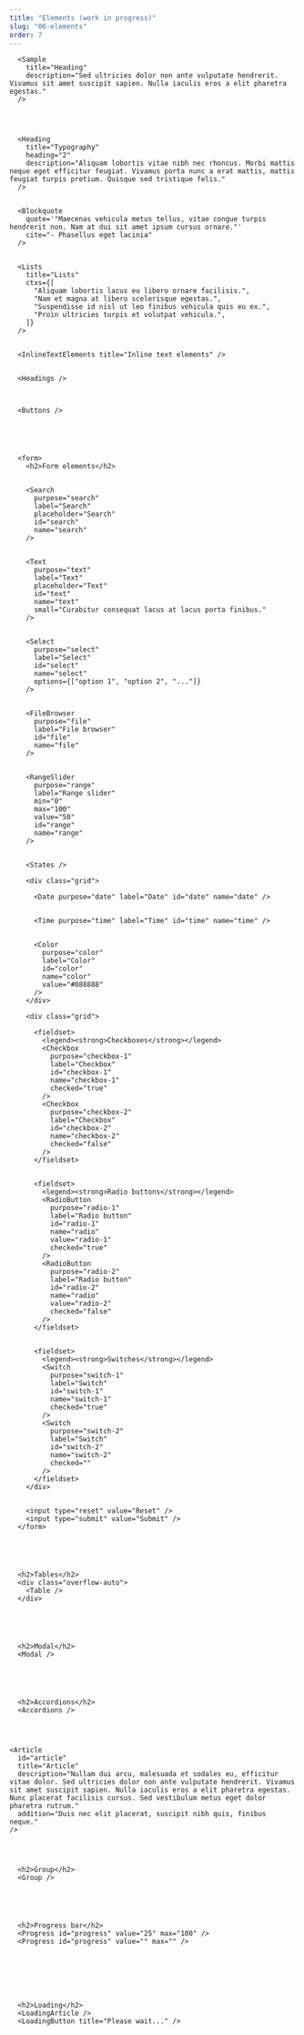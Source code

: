 ```yaml
---
title: "Elements (work in progress)"
slug: "06-elements"
order: 7
---
```







      <Sample
        title="Heading"
        description="Sed ultricies dolor non ante vulputate hendrerit. Vivamus sit amet suscipit sapien. Nulla iaculis eros a elit pharetra egestas."
      />




      <Heading
        title="Typography"
        heading="2"
        description="Aliquam lobortis vitae nibh nec rhoncus. Morbi mattis neque eget efficitur feugiat. Vivamus porta nunc a erat mattis, mattis feugiat turpis pretium. Quisque sed tristique felis."
      />


      <Blockquote
        quote='"Maecenas vehicula metus tellus, vitae congue turpis hendrerit non. Nam at dui sit amet ipsum cursus ornare."'
        cite="- Phasellus eget lacinia"
      />


      <Lists
        title="Lists"
        ctxs={[
          "Aliquam lobortis lacus eu libero ornare facilisis.",
          "Nam et magna at libero scelerisque egestas.",
          "Suspendisse id nisl ut leo finibus vehicula quis eu ex.",
          "Proin ultricies turpis et volutpat vehicula.",
        ]}
      />


      <InlineTextElements title="Inline text elements" />


      <Headings />



      <Buttons />





      <form>
        <h2>Form elements</h2>


        <Search
          purpose="search"
          label="Search"
          placeholder="Search"
          id="search"
          name="search"
        />


        <Text
          purpose="text"
          label="Text"
          placeholder="Text"
          id="text"
          name="text"
          small="Curabitur consequat lacus at lacus porta finibus."
        />


        <Select
          purpose="select"
          label="Select"
          id="select"
          name="select"
          options={["option 1", "option 2", "..."]}
        />


        <FileBrowser
          purpose="file"
          label="File browser"
          id="file"
          name="file"
        />


        <RangeSlider
          purpose="range"
          label="Range slider"
          min="0"
          max="100"
          value="50"
          id="range"
          name="range"
        />


        <States />

        <div class="grid">

          <Date purpose="date" label="Date" id="date" name="date" />


          <Time purpose="time" label="Time" id="time" name="time" />


          <Color
            purpose="color"
            label="Color"
            id="color"
            name="color"
            value="#088888"
          />
        </div>

        <div class="grid">

          <fieldset>
            <legend><strong>Checkboxes</strong></legend>
            <Checkbox
              purpose="checkbox-1"
              label="Checkbox"
              id="checkbox-1"
              name="checkbox-1"
              checked="true"
            />
            <Checkbox
              purpose="checkbox-2"
              label="Checkbox"
              id="checkbox-2"
              name="checkbox-2"
              checked="false"
            />
          </fieldset>


          <fieldset>
            <legend><strong>Radio buttons</strong></legend>
            <RadioButton
              purpose="radio-1"
              label="Radio button"
              id="radio-1"
              name="radio"
              value="radio-1"
              checked="true"
            />
            <RadioButton
              purpose="radio-2"
              label="Radio button"
              id="radio-2"
              name="radio"
              value="radio-2"
              checked="false"
            />
          </fieldset>


          <fieldset>
            <legend><strong>Switches</strong></legend>
            <Switch
              purpose="switch-1"
              label="Switch"
              id="switch-1"
              name="switch-1"
              checked="true"
            />
            <Switch
              purpose="switch-2"
              label="Switch"
              id="switch-2"
              name="switch-2"
              checked=""
            />
          </fieldset>
        </div>


        <input type="reset" value="Reset" />
        <input type="submit" value="Submit" />
      </form>





      <h2>Tables</h2>
      <div class="overflow-auto">
        <Table />
      </div>





      <h2>Modal</h2>
      <Modal />





      <h2>Accordions</h2>
      <Accordions />




    <Article
      id="article"
      title="Article"
      description="Nullam dui arcu, malesuada et sodales eu, efficitur vitae dolor. Sed ultricies dolor non ante vulputate hendrerit. Vivamus sit amet suscipit sapien. Nulla iaculis eros a elit pharetra egestas. Nunc placerat facilisis cursus. Sed vestibulum metus eget dolor pharetra rutrum."
      addition="Duis nec elit placerat, suscipit nibh quis, finibus neque."
    />




      <h2>Group</h2>
      <Group />





      <h2>Progress bar</h2>
      <Progress id="progress" value="25" max="100" />
      <Progress id="progress" value="" max="" />







      <h2>Loading</h2>
      <LoadingArticle />
      <LoadingButton title="Please wait..." />


